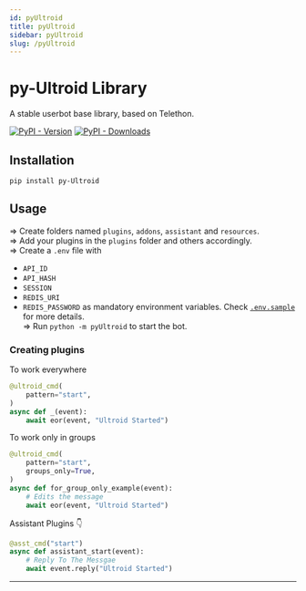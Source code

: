 ```yaml
---
id: pyUltroid
title: pyUltroid
sidebar: pyUltroid
slug: /pyUltroid
---
```


# py-Ultroid Library

A stable userbot base library, based on Telethon.

[![PyPI - Version](https://img.shields.io/pypi/v/py-Ultroid?style=for-the-badge)](https://pypi.org/project/py-Ultroid)
[![PyPI - Downloads](https://img.shields.io/pypi/dm/py-Ultroid?label=DOWNLOADS&style=for-the-badge)](https://pypi.org/project/py-Ultroid)

## Installation
`pip install py-Ultroid`

## Usage
=> Create folders named `plugins`, `addons`, `assistant` and `resources`.<br/>
=> Add your plugins in the `plugins` folder and others accordingly.<br/>
=> Create a `.env` file with
- `API_ID`
- `API_HASH`
- `SESSION`
- `REDIS_URI`
- `REDIS_PASSWORD` as mandatory environment variables.
Check [`.env.sample`](https://github.com/TeamUltroid/Ultroid/.env.sample) for more details.<br/>
=> Run `python -m pyUltroid` to start the bot.<br/>

### Creating plugins
To work everywhere

```python
@ultroid_cmd(
    pattern="start",
)   
async def _(event):   
    await eor(event, "Ultroid Started")   
```

To work only in groups

```python
@ultroid_cmd(
    pattern="start",
    groups_only=True,
)   
async def for_group_only_example(event):
    # Edits the message
    await eor(event, "Ultroid Started")   
```

Assistant Plugins 👇

```python
@asst_cmd("start")   
async def assistant_start(event):
    # Reply To The Messgae
    await event.reply("Ultroid Started")   
```

---
